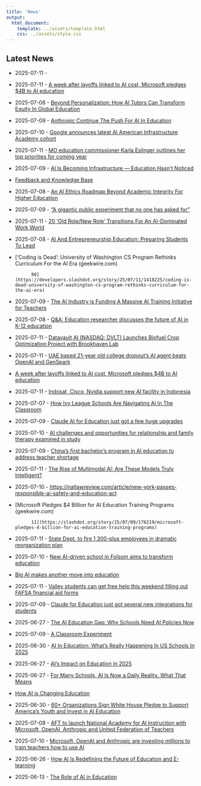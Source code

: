 ```yaml
---
title: 'News'
output:
  html_document:
    template: ../assets/template.html
    css: ../assets/style.css
---
```


## Latest News

- 2025-07-11 - [](https://www.scientificamerican.com/article/elon-musks-new-grok-4-takes-on-humanitys-last-exam-as-the-ai-race-heats-up/)
- 2025-07-11 - [A week after layoffs linked to AI cost, Microsoft pledges $4B to AI education](https://techxplore.com/news/2025-07-week-layoffs-linked-ai-microsoft.html)
- 2025-07-08 - [Beyond Personalization: How AI Tutors Can Transform Equity In Global Education](https://www.forbes.com/councils/forbesbusinesscouncil/2025/07/08/beyond-personalization-how-ai-tutors-can-transform-equity-in-global-education/)
- 2025-07-09 - [Anthropic Continue The Push For AI In Education](https://www.forbes.com/sites/danfitzpatrick/2025/07/09/anthropic-continue-the-push-for-ai-in-education/)
- 2025-07-10 - [Google announces latest AI American Infrastructure Academy cohort](https://techcrunch.com/2025/07/10/google-announces-latest-ai-american-infrastructure-acadmey-cohort/)
- 2025-07-11 - [MO education commissioner Karla Eslinger outlines her top priorities for coming year](https://www.news-leader.com/story/news/education/2025/07/11/missouri-education-commissioner-outlines-top-goals-for-coming-year/84505775007/)
- 2025-07-09 - [AI Is Becoming Infrastructure — Education Hasn’t Noticed](https://www.unite.ai/ai-is-becoming-infrastructure-education-hasnt-noticed/)
- [Feedback and Knowledge Base](https://yahoo.uservoice.com/forums/193847-search)
- 2025-07-08 - [An AI Ethics Roadmap Beyond Academic Integrity For Higher Education](https://www.forbes.com/sites/avivalegatt/2025/07/08/an-ai-ethics-roadmap-beyond-academic-integrity-for-higher-education/)
- 2025-07-09 - ["A gigantic public experiment that no one has asked for"](https://popular.info/p/a-gigantic-public-experiment-that)
- 2025-07-11 - [20 ‘Old Role/New Role’ Transitions For An AI-Dominated Work World](https://www.forbes.com/councils/forbestechcouncil/2025/07/11/20-old-rolenew-role-transitions-for-an-ai-dominated-work-world/)
- 2025-07-08 - [AI And Entrepreneurship Education: Preparing Students To Lead](https://www.forbes.com/sites/sarahhernholm/2025/07/08/ai-and-entrepreneurship-education-preparing-students-to-lead/)
- ['Coding is Dead': University of Washington CS Program Rethinks Curriculum For the AI Era  (geekwire.com) 

		
		
		
		

		
		
		
			90](https://developers.slashdot.org/story/25/07/11/1418225/coding-is-dead-university-of-washington-cs-program-rethinks-curriculum-for-the-ai-era)
- 2025-07-09 - [The AI Industry is Funding A Massive AI Training Initiative for Teachers](https://time.com/7301335/ai-education-microsoft-openai-anthropic/)
- 2025-07-08 - [Q&A: Education researcher discusses the future of AI in K-12 education](https://phys.org/news/2025-07-qa-discusses-future-ai.html)
- 2025-07-11 - [Datavault AI (NASDAQ: DVLT) Launches Biofuel Crop Optimization Project with Brookhaven Lab](https://www.digitaljournal.com/pr/news/investorbrandnetwork/datavault-ai-nasdaq-dvlt-launches-1361717779.html)
- 2025-07-11 - [UAE based 21-year old college dropout’s AI agent beats OpenAI and GenSpark](https://me.mashable.com/tech/58123/uae-based-21-year-old-college-dropouts-ai-agent-beats-openai-and-genspark)
- [A week after layoffs linked to AI cost, Microsoft pledges $4B to AI education](https://tdn.com/news/state-regional/business/article_99264e63-11aa-4043-afbb-d818708d9e76.html)
- 2025-07-11 - [Indosat, Cisco, Nvidia support new AI facility in Indonesia](https://www.rcrwireless.com/20250711/ai-infrastructure/indosat-nvidia-ai)
- 2025-07-07 - [How Ivy League Schools Are Navigating AI In The Classroom](https://www.forbes.com/sites/christopherrim/2025/07/07/how-ivy-league-schools-are-navigating-ai-in-the-classroom/)
- 2025-07-09 - [Claude AI for Education just got a few huge upgrades](https://bgr.com/tech/claude-ai-for-education-just-got-a-few-huge-upgrades/)
- 2025-07-10 - [AI challenges and opportunities for relationship and family therapy examined in study](https://phys.org/news/2025-07-ai-opportunities-relationship-family-therapy.html)
- 2025-07-09 - [China's first bachelor's program in AI education to address teacher shortage](https://www.chinadaily.com.cn/a/202507/09/WS686e28dea31000e9a573b13d.html)
- 2025-07-11 - [The Rise of Multimodal AI: Are These Models Truly Intelligent?](https://www.unite.ai/the-rise-of-multimodal-ai-are-these-models-truly-intelligent/)
- 2025-07-10 - [https://natlawreview.com/article/new-york-passes-responsible-ai-safety-and-education-act](https://natlawreview.com/article/new-york-passes-responsible-ai-safety-and-education-act)
- [Microsoft Pledges $4 Billion for AI Education Training Programs  (geekwire.com) 

		
		
		
		

		
		
		
			11](https://slashdot.org/story/25/07/09/176219/microsoft-pledges-4-billion-for-ai-education-training-programs)
- 2025-07-11 - [State Dept. to fire 1,300-plus employees in dramatic reorganization plan](https://www.fox5dc.com/news/state-department-layoffs-rubio-trump)
- 2025-07-10 - [New AI-driven school in Folsom aims to transform education](https://www.kcra.com/article/ai-driven-school-folsom-education/65359290)
- [Big AI makes another move into education](https://www.marketplace.org/story/2025/07/09/teachers-union-partners-with-tech-giants-to-train-ai-skills)
- 2025-07-11 - [Valley students can get free help this weekend filling out FAFSA financial aid forms](https://ktar.com/arizona-education/fafsa-workshop-free-scottsdale/5727144/)
- 2025-07-09 - [Claude for Education just got several new integrations for students](https://www.zdnet.com/article/claude-for-education-just-got-several-new-integrations-for-students/)
- 2025-06-27 - [The AI Education Gap: Why Schools Need AI Policies Now](https://www.forbes.com/sites/sarahhernholm/2025/06/27/the-ai-education-gap-why-schools-need-policies-now/)
- 2025-07-09 - [A Classroom Experiment](https://www.nytimes.com/2025/07/09/briefing/artificial-intelligence-education-students.html)
- 2025-06-30 - [AI In Education: What’s Really Happening In US Schools In 2025](https://thirdspacelearning.com/us/blog/ai-in-education/)
- 2025-06-27 - [AI's Impact on Education in 2025](https://www.cengagegroup.com/news/perspectives/2025/ais-impact-on-education-in-2025/)
- 2025-06-27 - [For Many Schools, AI Is Now a Daily Reality. What That Means](https://www.edweek.org/technology/for-many-schools-ai-is-now-a-daily-reality-what-that-means/2025/06)
- [How AI is Changing Education](https://usdla.org/blog/ai-education/)
- 2025-06-30 - [60+ Organizations Sign White House Pledge to Support America’s Youth and Invest in AI Education](https://www.whitehouse.gov/articles/2025/06/60-organizations-sign-white-house-pledge-to-support-americas-youth-and-invest-in-ai-education/)
- 2025-07-08 - [AFT to launch National Academy for AI Instruction with Microsoft, OpenAI, Anthropic and United Federation of Teachers](https://news.microsoft.com/source/2025/07/08/aft-to-launch-national-academy-for-ai-instruction-with-microsoft-openai-anthropic-and-united-federation-of-teachers/)
- 2025-07-10 - [Microsoft, OpenAI and Anthropic are investing millions to train teachers how to use AI](https://www.bnnbloomberg.ca/business/technology/2025/07/10/microsoft-openai-and-anthropic-are-investing-millions-to-train-teachers-how-to-use-ai/)
- 2025-06-26 - [How AI Is Redefining the Future of Education and E-learning](https://bostoninstituteofanalytics.org/blog/how-ai-is-redefining-the-future-of-education-and-e-learning/)
- 2025-06-13 - [The Role of AI in Education](https://www.thinkific.com/blog/ai-in-education/)

